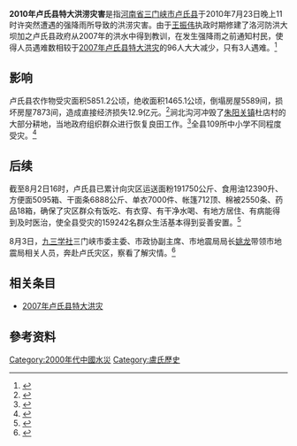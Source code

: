 '''2010年卢氏县特大洪涝灾害'''是指[[河南省|河南省]][[三门峡市|三门峡市]][[卢氏县|卢氏县]]于2010年7月23日晚上11时许突然遭遇的强降雨所导致的洪涝灾害。由于[[王振伟|王振伟]]执政时期修建了洛河防洪大坝加之卢氏县政府从2007年的洪水中得到教训，在发生强降雨之前通知村民，使得人员遇难数相较于[[2007年卢氏县特大洪灾|2007年卢氏县特大洪灾]]的96人大大减少，只有3人遇难。<ref>{{Cite web|title=河南卢氏县遭受洪灾 灾害预警体系显成效-搜狗网页-中国新闻网|url=https://m.sogou.com/web/id=be69f736-d814-4802-b17a-a01d31673682/keyword=2010%E5%B9%B4%E5%8D%A2%E6%B0%8F%E5%8E%BF%E6%B4%AA%E7%81%BE/sec=Jia30lCptMPntQiDL_7bBA../tc?clk=1&url=http%3A%2F%2Fnews.sina.com.cn%2Fo%2F2010-07-30%2F170817889589s.shtml&pid=sogou-mobp-964d180ea80d672a&dp=1&rcer=Q9PEAkZ04ig53Am4p&is_per=0&pno=2&vrid=30000000&wml=2&tpl=1&linkid=title&clickTime=1596458300510&mcv=84&pcl=271,2313&sed=0&ml=28&sct=119|accessdate=2020-08-03|author=|date=|format=|publisher=|language=}}</ref>

== 影响 ==
卢氏县农作物受灾面积5851.2公顷，绝收面积1465.1公顷，倒塌房屋5589间，损坏房屋7873间，造成直接经济损失12.9亿元。<ref>{{Cite web|title=卢氏受灾乡镇今日有望“三通”-河南农业信息部|url=http://jiuban.moa.gov.cn/fwllm/qgxxlb/hn/201007/t20100728_1607556.htm|accessdate=2020-08-03|author=|date=|format=|publisher=|language=}}{{Dead link}}</ref>涧北沟河冲毁了[[朱阳关镇|朱阳关镇]]杜店村的大部分耕地，当地政府组织群众进行恢复良田工作。<ref>{{Cite web|title=三门峡市人民政府门户网站-政府信息公开|url=http://www.smx.gov.cn/gk/xxgk05/xxgk0503/8726.htm|accessdate=2020-08-03|author=|date=|format=|publisher=|language=}}</ref>全县109所中小学不同程度受灾。<ref>{{Cite web|title=遭受严重洪水灾害的卢氏县中小学校9月1日全部如期开学-搜狗网页-河南日报|url=https://m.sogou.com/web/id=22e2c87c-15d3-4d8f-9f9f-7d7d72927a78/keyword=2010%E5%B9%B4%E5%8D%A2%E6%B0%8F%E5%8E%BF%E6%B4%AA%E7%81%BE/sec=YAt2lQmQGKipDKU6ZjCeSg../tc?clk=5&url=http%3A%2F%2Fwww.henanci.com%2FPages%2F2010%2F09%2F02%2F20100902111510.shtml&pid=sogou-mobp-964d180ea80d672a&dp=1&rcer=Q9PEAkZ04ig53Am4p&is_per=0&pno=5&vrid=30000000&wml=0&linkid=summary&clickTime=1596459447934&mcv=48&pcl=236,7955&sed=1&ml=131&sct=454|accessdate=2020-08-03|author=|date=|format=|publisher=|language=}}</ref>

== 后续 ==
截至8月2日16时，卢氏县已累计向灾区运送面粉191750公斤、食用油12390升、方便面5095箱、干面条6888公斤、单衣7000件、帐篷712顶、棉被2550条、药品18箱，确保了灾区群众有饭吃、有衣穿、有干净水喝、有地方居住、有病能得到及时医治，使全县受灾的159242名群众生活基本得到妥善安置。<ref>{{Cite web|title=三门峡市人民政府门户网站-政府信息公开|url=http://www.smx.gov.cn/gk/xxgk05/xxgk0503/8725.htm|accessdate=2020-08-03|author=|date=|format=|publisher=|language=}}</ref>

8月3日，[[九三学社|九三学社]]三门峡市委主委、市政协副主席、市地震局局长[[姚龙|姚龙]]带领市地震局相关人员，奔赴卢氏灾区，察看了解灾情。<ref>{{Cite web|title=姚龙一行赴卢氏察看灾情-九三学社三门峡市委员会|url=http://www.smx93.com/articleinfo/detail_3_43_59.aspx|accessdate=2020-08-03|author=|date=|format=|publisher=|language=}}</ref>
==相关条目==
*[[2007年卢氏县特大洪灾|2007年卢氏县特大洪灾]]

==參考资料==
{{reflist}}

{{中国水灾}}

[[Category:2000年代中國水災|Category:2000年代中國水災]]
[[Category:盧氏歷史|Category:盧氏歷史]]